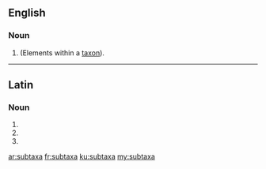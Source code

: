 ==English==

===Noun===
{{head|en|noun plural form}}

# {{plural of|subtaxon|lang=en}} (Elements within a [[taxon]]).

----

==Latin==

===Noun===
{{la-noun-form|subtaxa}}

# {{inflection of|subtaxon||nom|p|lang=la}}
# {{inflection of|subtaxon||acc|p|lang=la}}
# {{inflection of|subtaxon||voc|p|lang=la}}

[[ar:subtaxa]]
[[fr:subtaxa]]
[[ku:subtaxa]]
[[my:subtaxa]]